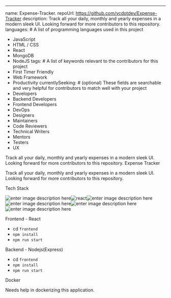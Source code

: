 ---
name: Expense-Tracker.
repoUrl: https://github.com/vcdotdev/Expense-Tracker
description: Track all your daily, monthly and yearly expenses in a modern sleek UI. Looking forward for more contributors to this repository.
languages: # A list of programming languages used in this project
  - JavaScript
  - HTML / CSS
  - React
  - MongoDB
  - NodeJS
tags: # A list of keywords relevant to the contributors for this project
  - First Timer Friendly
  - Web Framework
  - Productivity
currentlySeeking: # (optional) These fields are searchable and very helpful for contributors to match well with your project
  - Developers
  - Backend Developers
  - Frontend Developers
  - DevOps
  - Designers
  - Maintainers
  - Code Reviewers
  - Technical Writers
  - Mentors
  - Testers
  - UX


<Overview>
Track all your daily, monthly and yearly expenses in a modern sleek UI. Looking forward for more contributors to this repository.
</Overview>

<Contributing>
 Expense Tracker

Track all your daily, monthly and yearly expenses in a modern sleek UI. Looking forward for more contributors to this repository.

Tech Stack

![enter image description here](https://img.shields.io/badge/JavaScript-323330?style=for-the-badge&logo=javascript&logoColor=F7DF1E)![react](https://img.shields.io/badge/React-20232A?style=for-the-badge&logo=react&logoColor=61DAFB)![enter image description here](https://img.shields.io/badge/Node.js-339933?style=for-the-badge&logo=nodedotjs&logoColor=white)![enter image description here](https://img.shields.io/badge/Express.js-000000?style=for-the-badge&logo=express&logoColor=white)![enter image description here](https://img.shields.io/badge/MongoDB-4EA94B?style=for-the-badge&logo=mongodb&logoColor=white)![enter image description here](https://img.shields.io/badge/Docker-2CA5E0?style=for-the-badge&logo=docker&logoColor=white)

 Frontend - React

- cd `frontend`
- `npm install`
- `npm run start`

Backend - Nodejs(Express)

- cd `frontend`
- `npm install`
- `npm run start`

 Docker

Needs help in dockerizing this application.

</Contributing>